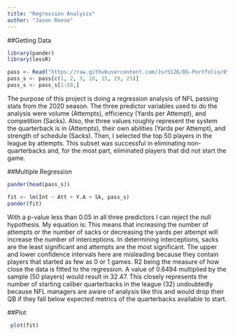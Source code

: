 ---
title: "Regression Analysis"
author: "Jason Reese"
---

##Getting Data
```{r library, include=FALSE}
library(pander)
library(lessR)
```

```{r read/subset data, include=FALSE}
pass <- Read("https://raw.githubusercontent.com/Jsr5126/DS-Portfolio/0f46a9ea57eb9298a07604bc176757bd9c6cdb5b/2020Passing.txt")
pass_s <- pass[c(1, 2, 3, 10, 15, 19, 25)]
pass_s <- pass_s[1:50,]
```
The purpose of this project is doing a regression analysis of NFL passing stats from the 2020 season. The three predictor variables  used to do the analysis were volume (Attempts), efficiency (Yards per Attempt), and competition (Sacks). Also, the three values roughly represent the system the quarterback is in (Attempts), their own abilities (Yards per Attempt), and strength of schedule (Sacks). Then, I selected the top 50 players in the league by attempts. This subset was successful in eliminating non-quarterbacks and, for the most part, eliminated players that did not start the game.

##Multiple Regression
```{r head}
pander(head(pass_s))
```
```{r linear regression model}
fit <- lm(Int ~ Att + Y.A + Sk, pass_s)
pander(fit)
```
With a p-value less than 0.05 in all three predictors I can reject the null hypothesis. My equation is:
\begin{align}Interceptions = 9.777 + Att(0.01438) + Y.A(-1.27) + Sk(0.077710)\end{align}
This means that increasing the number of attempts or the number of sacks or decreasing the yards per attempt will increase the number of interceptions. In determining interceptions, sacks are the least significant and attempts are the most significant. The upper and lower confidence intervals here are misleading because they contain players that started as few as 0 or 1 games. R2 being the measure of how close the data is fitted to the regression. A value of 0.6494 multiplied by the sample (50 players) would result in 32.47. This closely represents the number of starting caliber quarterbacks in the league (32) undoubtedly because NFL managers are aware of analysis like this and would drop their QB if they fall below expected metrics of the quarterbacks available to start.

##Plot
```{r plot models}
 plot(fit)
```
